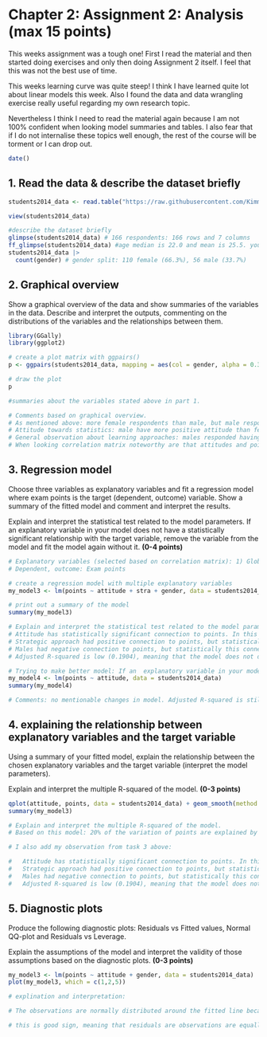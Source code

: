 # Chapter 2: Assignment 2: Analysis (max 15 points)

This weeks assignment was a tough one! First I read the material and then started doing exercises and only then doing Assignment 2 itself. I feel that this was not the best use of time.

This weeks learning curve was quite steep! I think I have learned quite lot about linear models this week. Also I found the data and data wrangling exercise really useful regarding my own research topic.

Nevertheless I think I need to read the material again because I am not 100% confident when looking model summaries and tables. I also fear that if I do not internalise these topics well enough, the rest of the course will be torment or I can drop out.

```r
date()
```

## 1. Read the data & describe the dataset briefly

```r
students2014_data <- read.table("https://raw.githubusercontent.com/KimmoVehkalahti/Helsinki-Open-Data-Science/master/datasets/learning2014.txt", sep = ",", header = TRUE)

view(students2014_data)

#describe the dataset briefly
glimpse(students2014_data) # 166 respondents: 166 rows and 7 columns
ff_glimpse(students2014_data) #age median is 22.0 and mean is 25.5. youngest 17 year old and oldest 55 year old, points mean 22.7, 23 median, min 7.0 and max 33.00. Other variables: attitude (mean 3.1), deep approach (mean 3.7), stategic approach (mean 3.1) and surface approach (mean 2.8)
students2014_data |> 
  count(gender) # gender split: 110 female (66.3%), 56 male (33.7%)
```

## 2. Graphical overview 

Show a graphical overview of the data and show summaries of the variables in the data. Describe and interpret the outputs, commenting on the distributions of the variables and the relationships between them.

```r

library(GGally)
library(ggplot2)

# create a plot matrix with ggpairs()
p <- ggpairs(students2014_data, mapping = aes(col = gender, alpha = 0.3), lower = list(combo = wrap("facethist", bins = 20)))

# draw the plot
p

#summaries about the variables stated above in part 1.

# Comments based on graphical overview.
# As mentioned above: more female respondents than male, but male respondents bit more older.
# Attitude towards statistics: male have more positive attitude than female towards statistics in this data.
# General observation about learning approaches: males responded having tiny bit more deep approach than female, female responded having tiny bit more strategic and surface approaches than male.
# When looking correlation matrix noteworthy are that attitudes and points are positively correlated in this data and surface and deep approaches are negatively correlated.

```

## 3. Regression model

Choose three variables as explanatory variables and fit a regression model where exam points is the target (dependent, outcome) variable. Show a summary of the fitted model and comment and interpret the results.

Explain and interpret the statistical test related to the model parameters. If an explanatory variable in your model does not have a statistically significant relationship with the target variable, remove the variable
from the model and fit the model again without it. **(0-4 points)**

```r

# Explanatory variables (selected based on correlation matrix): 1) Global attitude toward statistics, 2) gender and 3) strategic approach to learning.
# Dependent, outcome: Exam points

# create a regression model with multiple explanatory variables
my_model3 <- lm(points ~ attitude + stra + gender, data = students2014_data)

# print out a summary of the model
summary(my_model3)

# Explain and interpret the statistical test related to the model parameters. 
# Attitude has statistically significant connection to points. In this model it's slope is 3.5. Meaning that positive attitude to statistics had connection to higher points (one point increase in attitude average increased 3.5 of total points during course). 
# Strategic approach had positive connection to points, but statistically this connection was not significant.
# Males had negative connection to points, but statistically this connection was not significant.
# Adjusted R-squared is low (0.1904), meaning that the model does not describe data well.

# Trying to make better model: If an  explanatory variable in your model does not have a statistically significant relationship with the target variable, remove the variable from the model and fit the model again without it.
my_model4 <- lm(points ~ attitude, data = students2014_data)
summary(my_model4)

# Comments: no mentionable changes in model. Adjusted R-squared is still low (0.1804)

```

## 4. explaining the relationship between explanatory variables and the target variable

Using a summary of your fitted model, explain the relationship between the
chosen explanatory variables and the target variable (interpret the
model parameters).

Explain and interpret the multiple R-squared of the model. **(0-3 points)**

```r

qplot(attitude, points, data = students2014_data) + geom_smooth(method = "lm")
summary(my_model3)

# Explain and interpret the multiple R-squared of the model.
# Based on this model: 20% of the variation of points are explained by these selected variables

# I also add my observation from task 3 above: 

#   Attitude has statistically significant connection to points. In this model it's slope is 3.5. Meaning that positive attitude to statistics had connection to higher points (one point increase in attitude average increased 3.5 of total points during course). 
#   Strategic approach had positive connection to points, but statistically this connection was not significant.
#   Males had negative connection to points, but statistically this connection was not significant.
#   Adjusted R-squared is low (0.1904), meaning that the model does not describe data well.
```

## 5. Diagnostic plots

Produce the following diagnostic plots: Residuals vs Fitted values, Normal
QQ-plot and Residuals vs Leverage.

Explain the assumptions of the model and interpret the validity of those assumptions based on the diagnostic plots. **(0-3 points)**

```r
my_model3 <- lm(points ~ attitude + gender, data = students2014_data)
plot(my_model3, which = c(1,2,5))

# explination and interpretation: 

# The observations are normally distributed around the fitted line because a normal Q-Q plot shows residuals in line with the straight line.

# this is good sign, meaning that residuals are observations are equally distributed aroung the linear model line, which can be also visually seen in qplot above. 
```
